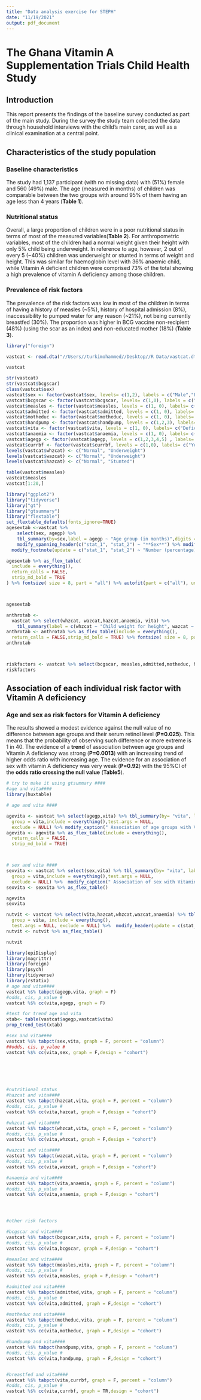 ```yaml
---
title: "Data analysis exercise for STEPH"
date: "11/19/2021"
output: pdf_document
---
```

# The Ghana Vitamin A Supplementation Trials Child Health Study
## Introduction
This report presents the findings of the baseline survey conducted as part of the main study. During the survey the study team collected the data through household interviews with the child's main carer, as well as a clinical examination at a central point.

## Characteristics of the study population 

### Baseline characteristics
The study had 1,137 participant (with no missing data) with (51%) female and 560 (49%) male. The age (measured in months) of children was comparable between the two groups with around 95% of them having an age less than 4 years (**Table 1**).

### Nutritional status
Overall, a large proportion of children were in a poor nutritional status in terms of most of the measured variables(**Table 2**). 
For anthropometric variables, most of the children had a normal weight given their height with only 5% child being underweight. In reference to age, however, 2 out of every 5 (~40%) children was underweight or stunted in terms of weight and height. This was similar for haemoglobin level with 36% anaemic child, while Vitamin A deficient children were comprised 73% of the total showing a high prevalence of vitamin A deficiency among those children.

### Prevalence of risk factors
The prevalence of the risk factors was low in most of the children in terms of having a history of measles (~5%), history of hospital admission (8%), inaccessibility to pumped water for any reason (~21%), not being currently breastfed (30%). The proportion was higher in BCG vaccine non-recipient (48%) (using the scar as an index) and non-educated mother (18%) (**Table 3**). 

```r
library("foreign")

vastcat <- read.dta("//Users//turkimohammed//Desktop//R Data/vastcat.dta", convert.dates = TRUE, convert.factors = TRUE,missing.type = FALSE,convert.underscore = FALSE, warn.missing.labels = TRUE)

vastcat

str(vastcat)
str(vastcat$bcgscar)
class(vastcat$sex)
vastcat$sex <- factor(vastcat$sex, levels= c(1,2), labels = c("Male","Female"))
vastcat$bcgscar <- factor(vastcat$bcgscar, levels= c(1,0), labels = c("Present","Absent")) 
vastcat$measles <- factor(vastcat$measles, levels = c(1, 0), labels= c("Yes","No"))
vastcat$admitted <- factor(vastcat$admitted, levels = c(1, 0), labels= c("Yes","No"))
vastcat$motheduc <- factor(vastcat$motheduc, levels = c(1, 0), labels= c("Yes","No"))
vastcat$handpump <- factor(vastcat$handpump, levels = c(1,2,3), labels= c("Yes", "Not currently functioning","No"))
vastcat$vita <- factor(vastcat$vita, levels = c(1, 0), labels= c("Deficient (<0.7 mmol/l)","Normal (0.7+ mmol/l)"))
vastcat$anaemia <- factor(vastcat$anaemia, levels = c(1, 0), labels= c("Anaemic (<8 g/dl)","Normal (8+ g/dl)"))
vastcat$agegp <- factor(vastcat$agegp, levels = c(1,2,3,4,5) , labels= c("0-11","12-23","24-35","36-47","48-59"))
vastcat$currbf <- factor(vastcat$currbf, levels = c(1,0), labels= c("Yes","No"))
levels(vastcat$whzcat) <- c("Normal", "Underweight")
levels(vastcat$wazcat) <- c("Normal", "Underweight")
levels(vastcat$hazcat) <- c("Normal", "Stunted")

table(vastcat$measles)
vastcat$measles
vastcat[1:20,]
```

```r
library("ggplot2")
library("tidyverse")
library("gt")
library("gtsummary")
library("flextable")
set_flextable_defaults(fonts_ignore=TRUE)
agesextab <-vastcat %>%
    select(sex, agegp) %>%
    tbl_summary(by=sex,label = agegp ~ "Age group (in months)",digits = list(agegp~1)) %>%
    modify_spanning_header(c("stat_1", "stat_2") ~ "**Sex**") %>% modify_header( update = list( c("stat_1", "stat_2")  ~ "**{level}, N = {n} ({style_percent(p)}%)**")) %>%
  modify_footnote(update = c("stat_1", "stat_2") ~ "Number (percentage) of children in each sex") %>%  add_overall(last = TRUE) %>% modify_caption("**Characteristics of children by age and sex**")

agesextab %>% as_flex_table(
  include = everything(),
  return_calls = FALSE,
  strip_md_bold = TRUE
) %>% fontsize( size = 8, part = "all") %>% autofit(part = c("all"), unit = "cm") %>% set_table_properties(layout = "autofit")



agesextab

```



```r
 
anthrotab <- 
  vastcat %>% select(whzcat, wazcat,hazcat,anaemia, vita) %>%
    tbl_summary(label = c(whzcat ~ "Child weight for height", wazcat ~ "Child weight for age", hazcat ~ "Child height for age", anaemia~ "Haemoglobin level (g/dl)", vita ~ "Serum retinol level (mmol/l)")) %>% modify_header(label ~ "") %>% modify_spanning_header(stat_0 ~ "**Study participants**") %>% modify_footnote(update = stat_0 ~ "N= Number of children, All anthropometric variables were computed using the US National Center for Health Statistics (NCHS) as a reference.") %>% modify_caption("**Nutritional Status**")
anthrotab <- anthrotab %>% as_flex_table(include = everything(),
  return_calls = FALSE,strip_md_bold = TRUE) %>% fontsize( size = 8, part = "all") %>% autofit(part = c("all")) 
anthrotab




```


```r
riskfactors <- vastcat %>% select(bcgscar, measles,admitted,motheduc, handpump,currbf) %>%tbl_summary(label = c(bcgscar ~ "BCG vaccine scar", measles ~ "Ever had measles", admitted ~ "Admitted to the hospital in the past year", motheduc~ "Mother educated", handpump ~ "Access to borehole with pump", currbf ~ " Child is currently breastfed"), type = list(measles ~ "categorical", admitted ~ "categorical",motheduc ~"categorical", currbf~ "categorical")) %>% modify_spanning_header(stat_0 ~ "**Study participants**") %>% modify_footnote(update = stat_0 ~ "Number of children") %>% modify_caption("**Risk factors**")
riskfactors  


```




## Association of each individual risk factor with Vitamin A deficiency

### Age and sex as risk factors for Vitamin A deficiency
The results showed a modest evidence against the null value of no difference between age groups and their serum retinol level (**P=0.025**). This means that the probability of observing such difference or more extreme is 1 in 40. The evidence of a **trend** of association between age groups and Vitamin A deficiency was strong (**P=0.0013**) with an increasing trend of higher odds ratio with increasing age. 
The evidence for an association of sex with vitamin A deficiency was very weak (**P=0.92**) with the 95%CI of the **odds ratio crossing the null value** (**Table5**). 

```r

# try to make it using gtsummary ####
#age and vita####
library(huxtable)

```

```r
# age and vita ####

agevita <- vastcat %>% select(agegp,vita) %>% tbl_summary(by= "vita", label = c(agegp ~ "Age group (in months)")) %>% modify_spanning_header(c("stat_1", "stat_2") ~ "**Serum retinol level**") %>% add_p(test = all_categorical() ~ "chisq.test",pvalue_fun = function(x) style_pvalue(x, digits = 2) ,
  group = vita,include = everything(),test.args = NULL,
  exclude = NULL) %>% modify_caption(" Association of age groups with Vitamin A deficiency")%>% modify_header(update = c(stat_1 ~ "**Defecient** N={n} ({style_percent (p)}%)", stat_2 ~ "**Normal** N={n} ({style_percent (p)}%)"))
agevita <- agevita %>% as_flex_table(include = everything(),
  return_calls = FALSE,
  strip_md_bold = TRUE)



# sex and vita ####
sexvita <- vastcat %>% select(sex,vita) %>% tbl_summary(by= "vita", label = c(sex ~ "Sex")) %>% add_p(test = all_categorical() ~ "chisq.test",pvalue_fun = function(x) style_pvalue(x, digits = 2) ,
  group = vita,include = everything(),test.args = NULL,
  exclude = NULL) %>%  modify_caption(" Association of sex with Vitamin A deficiency")%>% modify_spanning_header(c("stat_1", "stat_2") ~ "**Serum retinol level**") %>% modify_header(update = c(stat_1 ~ "**Defecient** N={n} ({style_percent (p)}%)", stat_2 ~ "**Normal** N={n} ({style_percent (p)}%)"))
sexvita <- sexvita %>% as_flex_table()


```

```r
agevita 
sexvita
```


```r
nutvit <- vastcat %>% select(vita,hazcat,whzcat,wazcat,anaemia) %>% tbl_summary(by= "vita",label = c(whzcat ~ "Child weight for height", wazcat ~ "Child weight for age", hazcat ~ "Child height for age", anaemia~ "Haemoglobin level (g/dl)")) %>%  add_p(test = all_categorical() ~ "chisq.test", pvalue_fun = function(x) style_pvalue(x, digits = 3) ,
  group = vita, include = everything(),
  test.args = NULL, exclude = NULL) %>%  modify_header(update = c(stat_1 ~ "**Defecient** N={n} ({style_percent (p)}%)", stat_2 ~ "**Normal** N={n} ({style_percent (p)}%)"))
nutvit <- nutvit %>% as_flex_table()

nutvit
```

```r
library(epiDisplay)
library(magrittr)
library(foreign)
library(psych)
library(tidyverse)
library(rstatix)
# age and vita####
vastcat %$% tabpct(agegp,vita, graph = F)
#odds, cis, p_value #
vastcat %$% cc(vita,agegp, graph = F)  

#test for trend age and vita 
xtab<- table(vastcat$agegp,vastcat$vita)
prop_trend_test(xtab)

#sex and vita####
vastcat %$% tabpct(sex,vita, graph = F, percent = "column")
##odds, cis, p_value #
vastcat %$% cc(vita,sex, graph = F,design = "cohort")  




         

#nutritional status  
#hazcat and vita####
vastcat %$% tabpct(hazcat,vita, graph = F, percent = "column")
#odds, cis, p_value #
vastcat %$% cc(vita,hazcat, graph = F,design = "cohort")  

#whzcat and vita####
vastcat %$% tabpct(whzcat,vita, graph = F, percent = "column")
#odds, cis, p_value #
vastcat %$% cc(vita,whzcat, graph = F,design = "cohort")  

#wazcat and vita####
vastcat %$% tabpct(wazcat,vita, graph = F, percent = "column")
#odds, cis, p_value #
vastcat %$% cc(vita,wazcat, graph = F,design = "cohort")  

#anaemia and vita####
vastcat %$% tabpct(vita,anaemia, graph = F, percent = "column")
#odds, cis, p_value #
vastcat %$% cc(vita,anaemia, graph = F,design = "cohort")




#other risk factors

#bcgscar and vita####
vastcat %$% tabpct(bcgscar,vita, graph = F, percent = "column")
#odds, cis, p_value #
vastcat %$% cc(vita,bcgscar, graph = F,design = "cohort")  

#measles and vita####
vastcat %$% tabpct(measles,vita, graph = F, percent = "column")
#odds, cis, p_value #
vastcat %$% cc(vita,measles, graph = F,design = "cohort")  

#admitted and vita####
vastcat %$% tabpct(admitted,vita, graph = F, percent = "column")
#odds, cis, p_value #
vastcat %$% cc(vita,admitted, graph = F,design = "cohort")  

#motheduc and vita####
vastcat %$% tabpct(motheduc,vita, graph = F, percent = "column")
#odds, cis, p_value #
vastcat %$% cc(vita,motheduc, graph = F,design = "cohort")  

#handpump and vita####
vastcat %$% tabpct(handpump,vita, graph = F, percent = "column")
#odds, cis, p_value #
vastcat %$% cc(vita,handpump, graph = F,design = "cohort")  


#breastfed and vita####
vastcat %$% tabpct(vita,currbf, graph = F, percent = "column")
#odds, cis, p_value #
vastcat %$% cc(vita,currbf, graph = TR,design = "cohort")  


```
